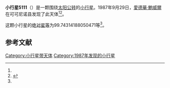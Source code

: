 {{Infobox planet
| bgcolour = #FFFFC0
| name = 5111 Jacliff
| symbol = 
| image = 
| caption = 
| discovery = yes
| discovery_ref = 
| discoverer = [[愛德華·鮑威爾|愛德華·鮑威爾]]
| discovery_site = [[可可尼诺县|可可尼诺县]] 
| discovered = 1987年9月29日
| designations = yes
| mp_name = 
| named_after = 
| alt_names = 1987 SE4/ 1962 XO / 1980 TV14
| mp_category = [[主带小行星|主带小行星]]
| orbit_ref = <ref name="a">[http://ssd.jpl.nasa.gov/sbdb.cgi?sstr=5111 5111 Jacliff] {{Wayback|url=http://ssd.jpl.nasa.gov/sbdb.cgi?sstr=5111 |date=20201128175558 }}，小行星數據庫瀏覽器（JPL Small-Body Database Browser）－[[美国国家航空航天局|美国国家航空航天局]]喷气推进实验室</ref>
| epoch = 2456400.5 (2013年4月18日更新)
| aphelion = {{convert|2.650060407933262|AU|km|3|abbr=on|lk=out}}
| perihelion = {{convert|2.058740055072214|AU|km|3|abbr=on}}
| semimajor = {{convert|2.354400231502738|AU|km|3|abbr=on}}
| eccentricity = 0.125577704
| period = 1319.528773 [[日|日]]<br />3.61[[儒略年|儒略年]]
| avg_speed = 
| inclination = 5.806902665937894
| asc_node = 247.3118760355192
| mean_anomaly = 
| arg_peri = 99.74314188050471
| satellites = 
| physical_characteristics = yes
| dimensions = 
| mass = 
| density = 
| surface_grav = 
| escape_velocity = 
| sidereal_day = 
| axial_tilt = 
| pole_ecliptic_lat = 
| pole_ecliptic_lon = 
| albedo = 
| temperatures= 
| temp_name1 = 
| mean_temp_1 = 
| max_temp_1 = 
| temp_name2 = 
| max_temp_2 = 
| spectral_type = 
| abs_magnitude = 99.74314188050471
}}

'''小行星5111'''（{{lang-en|5111 Jacliff}}）是一颗围绕[[太阳|太阳]][[公转|公转]]的[[小行星|小行星]]。1987年9月29日，[[愛德華·鮑威爾|愛德華·鮑威爾]]在可可尼诺县发现了此天体<ref name="a" /><ref>{{cite news|title=小行星列表|url=http://cfa-www.harvard.edu/iau/lists/NumberedMPs.txt|accessdate=2013-07-08|newspaper=哈佛大学|archive-date=2008-05-17|archive-url=https://web.archive.org/web/20080517010638/http://cfa-www.harvard.edu/iau/lists/NumberedMPs.txt|dead-url=no}}</ref>。

这颗小行星的[[绝对星等|绝对星等]]为99.74314188050471等<ref name="a" />。

==参考文献==
{{reflist}}
{{Minor Planet Number|[[小行星5110|小行星5110]]|[[小行星5112|小行星5112]]}}

{{小天体}}

[[Category:小行星带天体|Category:小行星带天体]]
[[Category:1987年发现的小行星|Category:1987年发现的小行星]]

{{asteroid-stub}}